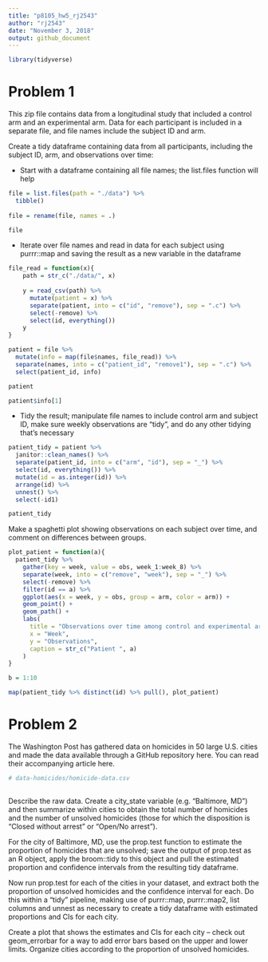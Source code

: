 ```yaml
---
title: "p8105_hw5_rj2543"
author: "rj2543"
date: "November 3, 2018"
output: github_document
---
```


```r
library(tidyverse)
```

# Problem 1

This zip file contains data from a longitudinal study that included a control arm and an experimental arm. Data for each participant is included in a separate file, and file names include the subject ID and arm.

Create a tidy dataframe containing data from all participants, including the subject ID, arm, and observations over time:

* Start with a dataframe containing all file names; the list.files function will help

```r
file = list.files(path = "./data") %>% 
  tibble()
  
file = rename(file, names = .)

file
```

* Iterate over file names and read in data for each subject using purrr::map and saving the result as a new variable in the dataframe

```r
file_read = function(x){
    path = str_c("./data/", x)
    
    y = read_csv(path) %>% 
      mutate(patient = x) %>%
      separate(patient, into = c("id", "remove"), sep = ".c") %>% 
      select(-remove) %>% 
      select(id, everything())
    y
}

patient = file %>% 
  mutate(info = map(file$names, file_read)) %>% 
  separate(names, into = c("patient_id", "remove1"), sep = ".c") %>% 
  select(patient_id, info)

patient

patient$info[1]
```


* Tidy the result; manipulate file names to include control arm and subject ID, make sure weekly observations are “tidy”, and do any other tidying that’s necessary

```r
patient_tidy = patient %>%
  janitor::clean_names() %>% 
  separate(patient_id, into = c("arm", "id"), sep = "_") %>% 
  select(id, everything()) %>% 
  mutate(id = as.integer(id)) %>% 
  arrange(id) %>% 
  unnest() %>% 
  select(-id1)

patient_tidy
```


Make a spaghetti plot showing observations on each subject over time, and comment on differences between groups.

```r
plot_patient = function(a){
  patient_tidy %>%
    gather(key = week, value = obs, week_1:week_8) %>%
    separate(week, into = c("remove", "week"), sep = "_") %>% 
    select(-remove) %>% 
    filter(id == a) %>% 
    ggplot(aes(x = week, y = obs, group = arm, color = arm)) +
    geom_point() +
    geom_path() +
    labs(
      title = "Observations over time among control and experimental arms",
      x = "Week",
      y = "Observations",
      caption = str_c("Patient ", a)
    )
}

b = 1:10

map(patient_tidy %>% distinct(id) %>% pull(), plot_patient)
```



# Problem 2

The Washington Post has gathered data on homicides in 50 large U.S. cities and made the data available through a GitHub repository here. You can read their accompanying article here.

```r

# data-homicides/homicide-data.csv
      
```


Describe the raw data. Create a city_state variable (e.g. “Baltimore, MD”) and then summarize within cities to obtain the total number of homicides and the number of unsolved homicides (those for which the disposition is “Closed without arrest” or “Open/No arrest”).

For the city of Baltimore, MD, use the prop.test function to estimate the proportion of homicides that are unsolved; save the output of prop.test as an R object, apply the broom::tidy to this object and pull the estimated proportion and confidence intervals from the resulting tidy dataframe.

Now run prop.test for each of the cities in your dataset, and extract both the proportion of unsolved homicides and the confidence interval for each. Do this within a “tidy” pipeline, making use of purrr::map, purrr::map2, list columns and  unnest as necessary to create a tidy dataframe with estimated proportions and CIs for each city.

Create a plot that shows the estimates and CIs for each city – check out geom_errorbar for a way to add error bars based on the upper and lower limits. Organize cities according to the proportion of unsolved homicides.

